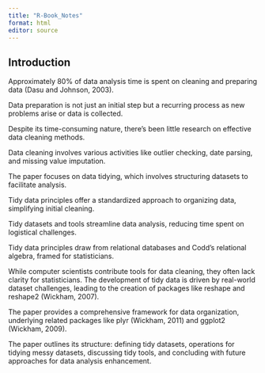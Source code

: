 ```yaml
---
title: "R-Book_Notes"
format: html
editor: source
---
```

## Introduction

Approximately 80% of data analysis time is spent on cleaning and preparing data (Dasu and Johnson, 2003).

Data preparation is not just an initial step but a recurring process as new problems arise or data is collected.

Despite its time-consuming nature, there's been little research on effective data cleaning methods.

Data cleaning involves various activities like outlier checking, date parsing, and missing value imputation.

The paper focuses on data tidying, which involves structuring datasets to facilitate analysis.

Tidy data principles offer a standardized approach to organizing data, simplifying initial cleaning.

Tidy datasets and tools streamline data analysis, reducing time spent on logistical challenges.

Tidy data principles draw from relational databases and Codd's relational algebra, framed for statisticians.

While computer scientists contribute tools for data cleaning, they often lack clarity for statisticians.
The development of tidy data is driven by real-world dataset challenges, leading to the creation of packages like reshape and reshape2 (Wickham, 2007).

The paper provides a comprehensive framework for data organization, underlying related packages like plyr (Wickham, 2011) and ggplot2 (Wickham, 2009).

The paper outlines its structure: defining tidy datasets, operations for tidying messy datasets, discussing tidy tools, and concluding with future approaches for data analysis enhancement.



